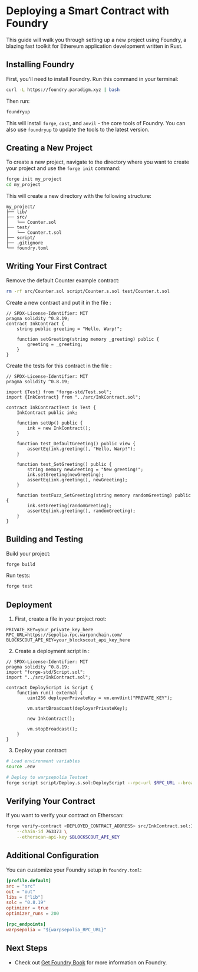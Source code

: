 
# Deploying a Smart Contract with Foundry

This guide will walk you through setting up a new project using Foundry, a blazing fast toolkit for Ethereum application development written in Rust.

## Installing Foundry

First, you'll need to install Foundry. Run this command in your terminal:

```bash
curl -L https://foundry.paradigm.xyz | bash
```

Then run:

```bash
foundryup
```

This will install `forge`, `cast`, and `anvil` - the core tools of Foundry. You can also use `foundryup` to update the tools to the latest version.

## Creating a New Project

To create a new project, navigate to the directory where you want to create your project and use the `forge init` command:

```bash
forge init my_project
cd my_project
```

This will create a new directory with the following structure:

```
my_project/
├── lib/
├── src/
│   └── Counter.sol
├── test/
│   └── Counter.t.sol
├── script/
├── .gitignore
└── foundry.toml
```

## Writing Your First Contract

Remove the default Counter example contract:

```bash
rm -rf src/Counter.sol script/Counter.s.sol test/Counter.t.sol
```

Create a new contract and put it in the file <CopyableCode code="src/InkContract.sol" />:

```solidity
// SPDX-License-Identifier: MIT
pragma solidity ^0.8.19;
contract InkContract {
    string public greeting = "Hello, Warp!";

    function setGreeting(string memory _greeting) public {
        greeting = _greeting;
    }
}
```

Create the tests for this contract in the file <CopyableCode code="test/InkContract.t.sol" />:

```solidity
// SPDX-License-Identifier: MIT
pragma solidity ^0.8.19;

import {Test} from "forge-std/Test.sol";
import {InkContract} from "../src/InkContract.sol";

contract InkContractTest is Test {
    InkContract public ink;

    function setUp() public {
        ink = new InkContract();
    }

    function test_DefaultGreeting() public view {
        assertEq(ink.greeting(), "Hello, Warp!");
    }

    function test_SetGreeting() public {
        string memory newGreeting = "New greeting!";
        ink.setGreeting(newGreeting);
        assertEq(ink.greeting(), newGreeting);
    }

    function testFuzz_SetGreeting(string memory randomGreeting) public {
        ink.setGreeting(randomGreeting);
        assertEq(ink.greeting(), randomGreeting);
    }
}
```

## Building and Testing

Build your project:

```bash
forge build
```

Run tests:

```bash
forge test
```

## Deployment

1. First, create a <CopyableCode code=".env" /> file in your project root:

```env
PRIVATE_KEY=your_private_key_here
RPC_URL=https://sepolia.rpc.warponchain.com/
BLOCKSCOUT_API_KEY=your_blockscout_api_key_here
```

2. Create a deployment script in <CopyableCode code="script/Deploy.s.sol" />:

```solidity
// SPDX-License-Identifier: MIT
pragma solidity ^0.8.19;
import "forge-std/Script.sol";
import "../src/InkContract.sol";

contract DeployScript is Script {
    function run() external {
        uint256 deployerPrivateKey = vm.envUint("PRIVATE_KEY");

        vm.startBroadcast(deployerPrivateKey);

        new InkContract();

        vm.stopBroadcast();
    }
}
```

3. Deploy your contract:

```bash
# Load environment variables
source .env

# Deploy to warpsepolia Testnet
forge script script/Deploy.s.sol:DeployScript --rpc-url $RPC_URL --broadcast --verify
```

## Verifying Your Contract

If you want to verify your contract on Etherscan:

```bash
forge verify-contract <DEPLOYED_CONTRACT_ADDRESS> src/InkContract.sol:InkContract \
    --chain-id 763373 \
    --etherscan-api-key $BLOCKSCOUT_API_KEY
```

## Additional Configuration

You can customize your Foundry setup in `foundry.toml`:

```toml
[profile.default]
src = "src"
out = "out"
libs = ["lib"]
solc = "0.8.19"
optimizer = true
optimizer_runs = 200

[rpc_endpoints]
warpsepolia = "${warpsepolia_RPC_URL}"
```

## Next Steps

- Check out [Get Foundry Book](https://book.getfoundry.sh/) for more information on Foundry.

<TestnetDisclaimer />

